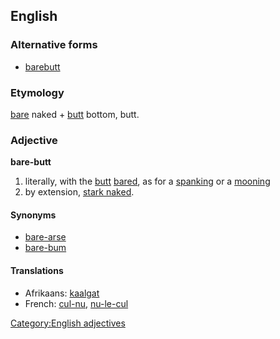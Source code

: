 ==English==
{{rfd}}

===Alternative forms===
*[[barebutt]]

===Etymology===
[[bare]] naked + [[butt]] bottom, butt.

===Adjective===
'''bare-butt'''

# literally, with the [[butt]] [[bared]], as for a [[spanking]] or a [[mooning]]
# by extension, [[stark naked]].

====Synonyms====
* [[bare-arse]]
* [[bare-bum]]

====Translations====
* Afrikaans: [[kaalgat]]
* French: [[cul-nu]], [[nu-le-cul]]

[[Category:English adjectives]]
